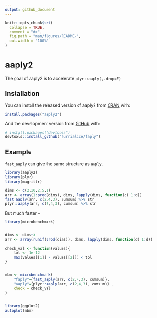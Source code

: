 ```yaml
---
output: github_document
---
```


<!-- README.md is generated from README.Rmd. Please edit that file -->

```r
knitr::opts_chunk$set(
  collapse = TRUE,
  comment = "#>",
  fig.path = "man/figures/README-",
  out.width = "100%"
)
```
# aaply2

<!-- badges: start -->
<!-- badges: end -->

The goal of aaply2 is to accelerate `plyr::aaply(,.drop=F)`

## Installation

You can install the released version of aaply2 from [CRAN](https://CRAN.R-project.org) with:

``` r
install.packages("aaply2")
```

And the development version from [GitHub](https://github.com/) with:

``` r
# install.packages("devtools")
devtools::install_github("hurrialice/faply")
```
## Example

`fast_aaply` can give the same structure as `aaply`.

```r
library(aaply2)
library(plyr)
library(magrittr)

dims <- c(2,10,2,5,1)
arr <- array(1:prod(dims), dims, lapply(dims, function(d) 1:d))
fast_aaply(arr, c(2,4,3), cumsum) %>% str
plyr::aaply(arr, c(2,4,3), cumsum) %>% str
```

But much faster - 

```r
library(microbenchmark)


dims <- dims*3
arr <- array(runif(prod(dims)), dims, lapply(dims, function(d) 1:d))

check_val <- function(values){
    tol <- 1e-12
    max(values[[1]] - values[[2]]) < tol
}


mbm <- microbenchmark(
    "faply"={fast_aaply(arr, c(2,4,3), cumsum)},
    "aaply"={plyr::aaply(arr, c(2,4,3), cumsum)} ,
    check = check_val
)


library(ggplot2)
autoplot(mbm)

```


